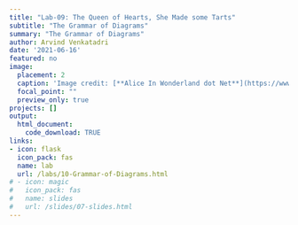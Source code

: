 ```yaml
---
title: "Lab-09: The Queen of Hearts, She Made some Tarts"
subtitle: "The Grammar of Diagrams"
summary: "The Grammar of Diagrams"
author: Arvind Venkatadri
date: '2021-06-16'
featured: no
image:
  placement: 2
  caption: 'Image credit: [**Alice In Wonderland dot Net**](https://www.alice-in-wonderland.net/)'
  focal_point: ""
  preview_only: true
projects: []
output: 
  html_document:
    code_download: TRUE
links:
- icon: flask
  icon_pack: fas
  name: lab
  url: /labs/10-Grammar-of-Diagrams.html
# - icon: magic
#   icon_pack: fas
#   name: slides
#   url: /slides/07-slides.html
---
```


